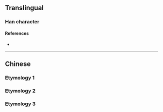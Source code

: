 {{also|檸}}
{{character info}}
==Translingual==

===Han character===
{{Han char|rn=75|rad=木|as=05|sn=9|four=|canj=DJMN|ids=⿰木宁}}

====References====
* {{Han ref|kx=0520.020|dkj=14638|dj=0908.020|hdz=21189.010|uh=67E0}}

----

==Chinese==

===Etymology 1===
{{zh-see|楮|v}}

===Etymology 2===
{{zh-see|杼|v}}

===Etymology 3===
{{zh-see|檸|sv}}